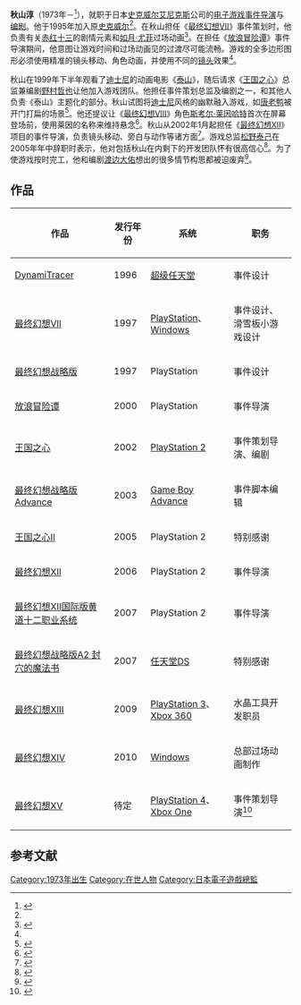 {{NoteTA
| G1=Games
| G2=Square Enix
}}
{{Infobox person
| name = 秋山 淳
| native_name = {{lang|ja|秋山 淳}}
| birth_date = 1973年
| birth_place = 日本
| nationality = 日本
| occupation = 电子游戏[[剧情画面|事件]]导演与[[编剧|编剧]]
}}
{{Japanese|japanese=秋山 淳|romaji=Akiyama Jun}}

'''秋山淳'''（1973年－<ref name="vagrantstory">{{cite web|date=2000 |title=Vagrant Story: from the Development Team |url=http://www.playonline.com/archives/psgame/vagrantstory/flb/stuff/02.html |publisher=[[Square_(company)|Square]] |archiveurl=https://web.archive.org/web/20020808122651/http://www.playonline.com/archives/psgame/vagrantstory/flb/stuff/02.html |archivedate=2002-08-08 |deadurl=yes }}</ref>），就职于日本[[史克威尔艾尼克斯|史克威尔艾尼克斯]]公司的[[电子游戏|电子游戏]][[剧情画面|事件导演]]与[[编剧|编剧]]。他于1995年加入原[[史克威尔|史克威尔]]<ref name="vagrantstory" />。在秋山担任《[[最终幻想VII|最终幻想VII]]》事件策划时，他负责有关[[赤红十三|赤红十三]]的剧情元素和[[如月·尤菲|如月·尤菲]]过场动画<ref>{{cite book |author=Studio BentStuff |date=2009-04-16 |title=Final Fantasy VII 10th Anniversary Ultimania |chapter=10th Anniversary Discussion |pages=8–13 |publisher=[[Square_Enix|Square Enix]] |isbn=4-7575-2560-5}}</ref>。在担任《[[放浪冒险谭|放浪冒险谭]]》事件导演期间，他意图让游戏时间和过场动画见的过渡尽可能流畅。游戏的全多边形图形必须使用精准的镜头移动、角色动画，并使用不同的[[镜头|镜头]]效果<ref name="vagrantstory" />。

秋山在1999年下半年观看了[[迪士尼|迪士尼]]的动画电影《[[泰山_(电影)|泰山]]》，随后请求《[[王国之心_(游戏)|王国之心]]》总监兼编剧[[野村哲也|野村哲也]]让他加入游戏团队。他担任事件策划总监及编剧之一，和其他人负责《泰山》主题化的部分。秋山试图将[[迪士尼|迪士尼]]风格的幽默融入游戏，如[[唐老鸭|唐老鸭]]被开门打扁的场景<ref>{{cite book |author=Studio BentStuff |date=2002-06-13 |title=Kingdom Hearts Ultimania |chapter=開発スタッフインタビュー マップ&イベントチーム |pages=313–314 |publisher=[[Square_Enix|Square Enix]] |isbn=4-7575-1344-5}}</ref>。他还提议让《[[最终幻想VIII|最终幻想VIII]]》角色[[斯考尔·莱因哈特|斯考尔·莱因哈特]]首次在屏幕登场前，使用莱因的名称来维持悬念<ref>{{cite book |author=Studio BentStuff |date=2002-06-13 |title=Kingdom Hearts Ultimania |chapter=野村哲也インタビュー |page=530 |publisher=[[Square_Enix|Square Enix]] |isbn=4-7575-1344-5}}</ref>。秋山从2002年1月起担任《[[最终幻想XII|最终幻想XII]]》项目的事件导演，负责镜头移动、旁白与动作等诸方面<ref>{{cite book |author=Studio BentStuff |date=2006-06-16 |title=Final Fantasy XII Scenario Ultimania |chapter=「FFXII」開発スタッフインタビュー4 |publisher=[[Square_Enix|Square Enix]] |isbn=4-7575-1696-7}}</ref>。游戏总监[[松野泰己|松野泰己]]在2005年年中辞职时表示，他对包括秋山在内剩下的开发团队怀有很高信心<ref>{{cite web |author=Niizumi, Hirohiko |date=2005-08-01 |title=FFXII producer steps down |url=http://www.gamespot.com/articles/ffxii-producer-steps-down/1100-6130121/ |publisher=[[GameSpot|GameSpot]] |accessdate=2013-11-29 |archive-date=2012-10-18 |archive-url=https://web.archive.org/web/20121018122115/http://uk.gamespot.com/news/ffxii-producer-steps-down-6130121 |dead-url=no }}</ref>。为了使游戏按时完工，他和编剧[[渡边大佑|渡边大佑]]想出的很多情节构思都被迫废弃<ref>{{cite web |date=2006-10-31 |title=Final Fantasy XII Director Interviews |url=http://www.youtube.com/watch?v=EYIzjBbO2FQ |publisher=[[Square_Enix|Square Enix]] |accessdate=2013-11-29 |archive-date=2013-12-06 |archive-url=https://web.archive.org/web/20131206221711/http://www.youtube.com/watch?v=EYIzjBbO2FQ |dead-url=no }}</ref>。

== 作品 ==

{| class="wikitable"
|-
! 作品 !! 发行年份 !! 系统 !! 职务
|-
| [[DynamiTracer|DynamiTracer]] || 1996 || [[超级任天堂|超级任天堂]] || 事件设计
|-
| [[最终幻想VII|最终幻想VII]] || 1997 || [[PlayStation|PlayStation]]、[[Windows|Windows]] || 事件设计、滑雪板小游戏设计
|-
| [[最终幻想战略版|最终幻想战略版]] || 1997 || PlayStation || 事件设计
|-
| [[放浪冒险谭|放浪冒险谭]] || 2000 || PlayStation || 事件导演
|-
| [[王国之心_(游戏)|王国之心]] || 2002 || [[PlayStation_2|PlayStation 2]] || 事件策划导演、编剧
|-
| [[最终幻想战略版Advance|最终幻想战略版Advance]] || 2003 || [[Game_Boy_Advance|Game Boy Advance]] || 事件脚本编辑
|-
| [[王国之心II|王国之心II]] || 2005 || PlayStation 2 || 特别感谢
|-
| [[最终幻想XII|最终幻想XII]] || 2006 || PlayStation 2 || 事件导演
|-
| [[最终幻想XII#国际版黄道十二职业系统|最终幻想XII国际版黄道十二职业系统]] || 2007 || PlayStation 2 || 事件导演
|-
| [[最终幻想战略版A2_封穴的魔法书|最终幻想战略版A2 封穴的魔法书]] || 2007 || [[任天堂DS|任天堂DS]] || 特别感谢
|-
| [[最终幻想XIII|最终幻想XIII]] || 2009 || [[PlayStation_3|PlayStation 3]]、[[Xbox_360|Xbox 360]] || 水晶工具开发职员
|-
| [[最终幻想XIV|最终幻想XIV]] || 2010 || [[Windows|Windows]] || 总部过场动画制作
|-
| [[最终幻想XV|最终幻想XV]] || 待定 || [[PlayStation_4|PlayStation 4]]、[[Xbox_One|Xbox One]] || 事件策划导演<ref name="DKS3713">{{cite web |date=2008-12-12 |url=http://www.gametrailers.com/videos/8cozto/final-fantasy-versus-xiii-dks3713-trailer |title=Final Fantasy Versus XIII Video - DKS3713 Trailer |publisher=[[GameTrailers|GameTrailers]] |accessdate=2013-05-09}}</ref>
|}

== 参考文献 ==
{{Reflist}}

{{DEFAULTSORT:Akiyama Jun}}
[[Category:1973年出生|Category:1973年出生]]
[[Category:在世人物|Category:在世人物]]
[[Category:日本電子遊戲總監|Category:日本電子遊戲總監]]